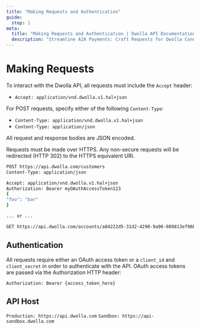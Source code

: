 ```yaml
---
title: "Making Requests and Authentication"
guide:
  step: 1
meta:
  title: "Making Requests and Authentication | Dwolla API Documentation"
  description: "Streamline A2A Payments: Craft Requests for Dwolla Connect. Discover how to construct API requests, set necessary headers, and implement secure authentication for Dwolla Connect."
---
```


# Making Requests

To interact with the Dwolla API, all requests must include the `Accept` header:

- `Accept: application/vnd.dwolla.v1.hal+json`

For POST requests, specify either of the following `Content-Type`:

- `Content-Type: application/vnd.dwolla.v1.hal+json`
- `Content-Type: application/json`

All request and response bodies are JSON encoded.

Requests must be made over HTTPS. Any non-secure requests will be redirected (HTTP 302) to the HTTPS equivalent URI.

```bash
POST https://api.dwolla.com/customers
Content-Type: application/json

Accept: application/vnd.dwolla.v1.hal+json
Authorization: Bearer myOAuthAccessToken123
{
"foo": "bar"
}

... or ...

GET https://api.dwolla.com/accounts/a84222d5-31d2-4290-9a96-089813ef96b3/transfers
```

## Authentication

All requests require either an OAuth access token or a `client_id` and `client_secret` in order to authenticate with the API. OAuth access tokens are passed via the Authorization HTTP header:

`Authorization: Bearer {access_token_here}`

## API Host

`Production: https://api.dwolla.com`
`Sandbox: https://api-sandbox.dwolla.com`
